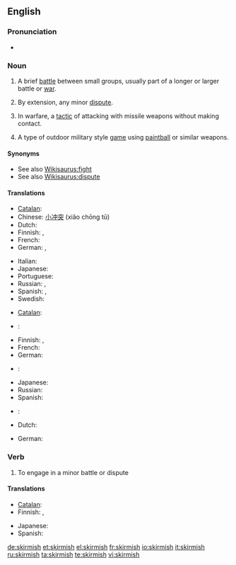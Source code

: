==English==

===Pronunciation===
* {{a|UK}} {{IPA|/ˈskɜː(r)mɪʃ/}}

===Noun===
{{en-noun|es}}

# {{military}} A brief [[battle]] between small groups, usually part of a longer or larger battle or [[war]].
# {{figurative}} By extension, any minor [[dispute]].
# {{rfv-sense}} In warfare, a [[tactic]] of attacking with missile weapons without making contact.
# A type of outdoor military style [[game]] using [[paintball]] or similar weapons.

====Synonyms====
* See also [[Wikisaurus:fight]]
* See also [[Wikisaurus:dispute]]

====Translations====
{{trans-top|brief battle between small groups}}
* [[Catalan]]: {{t-|ca|escaramussa|f}}
* Chinese: [[小冲突]] (xiǎo chōng tū)
* Dutch: {{t+|nl|schermutseling|f}}
* Finnish: {{t+|fi|kahakka}}, {{t-|fi|välikohtaus}}
* French: {{t+|fr|escarmouche|f}}
* German: {{t|de|Scharmützel|n}}, {{t|de|Geplänkel|n}}
{{trans-mid}}
* Italian: {{t-|it|schermaglia|f}}
* Japanese: {{t|ja|小競り合い|tr=kozeriai}}
* Portuguese: {{t|pt|escaramuça|f}}
* Russian: {{t+|ru|перестрелка|f|tr=perestrélka}}, {{t+|ru|стычка|f|tr=stýčka}}
* Spanish: {{t+|es|escaramuza|f}}, {{qualifier|Latin America}} {{t|es|esenfrentamiento}}
* Swedish: {{t+|sv|skärmytsling|c}}
{{trans-bottom}}

{{trans-top|minor dispute}}
* [[Catalan]]: {{t-|ca|escaramussa|f}}
* {{ttbc|Dutch}}: {{t+|nl|schermutseling|f}}
* Finnish: {{t-|fi|suukopu}}, {{t-|fi|välikohtaus}}
* French: {{t+|fr|escarmouche|f}}
* German: {{t|de|Wortgeplänkel|n}}
{{trans-mid}}
* {{ttbc|Italian}}: {{t-|it|schermaglia|f}}
* Japanese: {{t|ja|小競り合い|tr=kozeriai}}
* Russian: {{t+|ru|стычка|f|tr=stýčka}}
* Spanish: {{t+|es|escaramuza|f}}
* {{ttbc|Swedish}}: {{t+|sv|skärmytsling|c}}
{{trans-bottom}}

{{trans-top|warfare: tactic of attacking with missile weapons without making contact}}
* Dutch: {{t|nl|tirailleur}}
{{trans-mid}}
* German: {{t|de|Tirailleure}}
{{trans-bottom}}

===Verb===
{{en-verb|skirmish|es}}

# To engage in a minor battle or dispute

====Translations====
{{trans-top|to engage in a minor battle or dispute}}
* [[Catalan]]: {{t+|ca|escaramussar}}
* Finnish: {{t-|fi|kahakoida}}, {{t-|fi|nahistella}}
{{trans-mid}}
* Japanese: {{t|ja|小競り合い|alt=小競り合いをする|tr=kozeriai wo suru}}
* Spanish: {{t|es|escaramuzar}}
{{trans-bottom}}

[[de:skirmish]]
[[et:skirmish]]
[[el:skirmish]]
[[fr:skirmish]]
[[io:skirmish]]
[[it:skirmish]]
[[ru:skirmish]]
[[ta:skirmish]]
[[te:skirmish]]
[[vi:skirmish]]